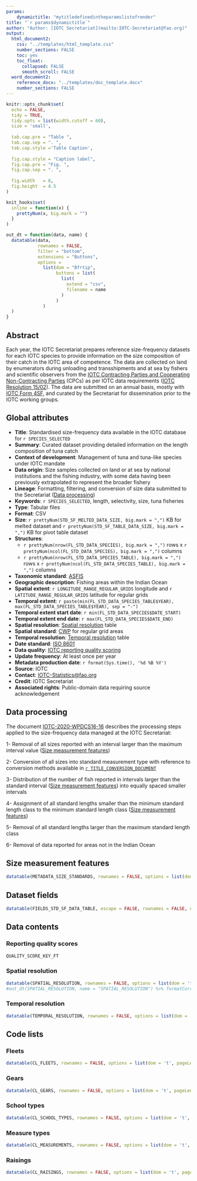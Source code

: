 ```yaml
---
params:
    dynamictitle: "mytitledefinedintheparamslistofrender"
title: "`r params$dynamictitle`"
author: "Author: [IOTC Secretariat](mailto:IOTC-Secretariat@fao.org)" 
output:
  html_document2:
    css: "../templates/html_template.css"
    number_sections: FALSE
    toc: yes
    toc_float:
      collapsed: FALSE
      smooth_scroll: FALSE
  word_document2:
    reference_docx: "../templates/doc_template.docx"
    number_sections: FALSE
---
```

  
```r
knitr::opts_chunk$set(
  echo = FALSE,
  tidy = TRUE,
  tidy.opts = list(width.cutoff = 60),
  size = 'small',
  
  tab.cap.pre = "Table ",
  tab.cap.sep = ". ",
  tab.cap.style ='Table Caption',
  
  fig.cap.style = "Caption label",
  fig.cap.pre = "Fig. ", 
  fig.cap.sep = ". ",
  
  fig.width   = 8,
  fig.height  = 4.5
)

knit_hooks$set(
  inline = function(x) {
    prettyNum(x, big.mark = "")
  }
)
```

```r
out_dt = function(data, name) {
  datatable(data, 
            rownames = FALSE, 
            filter = "bottom", 
            extensions = "Buttons", 
            options = 
              list(dom = "Bfrtip", 
                   buttons = list(
                     list(
                       extend = "csv", 
                       filename = name
                     )
                   )
              )
  )
}
```

## Abstract

Each year, the IOTC Secretariat prepares reference size-frequency datasets for each IOTC species to provide information on the size composition of their catch in the IOTC area of competence. The data are collected on land by enumerators during unloading and transshipments and at sea by fishers and scientific observers from the [IOTC Contracting Parties and Cooperating Non-Contracting Parties](https://iotc.org/about-iotc/structure-commission) (CPCs) as per IOTC data requirements ([IOTC Resolution 15/02](https://www.iotc.org/cmm/resolution-1502-mandatory-statistical-reporting-requirements-iotc-contracting-parties-and)). The data are submitted on an annual basis, mostly with [IOTC Form 4SF](https://data.iotc.org/reference/latest/forms/#Form_4SF), and curated by the Secretariat for dissemination prior to the IOTC working groups.

## Global attributes

- **Title**: Standardised size-frequency data available in the IOTC database for `r SPECIES_SELECTED`
- **Summary**: Curated dataset providing detailed information on the length composition of tuna catch
- **Context of development**: Management of tuna and tuna-like species under IOTC mandate
- **Data origin**: Size samples collected on land or at sea by national institutions and the fishing industry, with some data having been previously extrapolated to represent the broader fishery
- **Lineage**: Formatting, filtering, and conversion of size data submitted to the Secretariat ([Data processing](#processing))
- **Keywords**: `r SPECIES_SELECTED`, length, selectivity, size, tuna fisheries
- **Type**: Tabular files
- **Format**: CSV
- **Size**: `r prettyNum(STD_SF_MELTED_DATA_SIZE, big.mark = ",")` KB for melted dataset and `r prettyNum(STD_SF_TABLE_DATA_SIZE, big.mark = ",")` KB for pivot table dataset
- **Structures**: 
    + `r prettyNum(nrow(FL_STD_DATA_SPECIES), big.mark = ",")` rows x `r prettyNum(ncol(FL_STD_DATA_SPECIES), big.mark = ",")` columns
    + `r prettyNum(nrow(FL_STD_DATA_SPECIES_TABLE), big.mark = ",")` rows x `r prettyNum(ncol(FL_STD_DATA_SPECIES_TABLE), big.mark = ",")` columns
- **Taxonomic standard**: [ASFIS](https://data.apps.fao.org/catalog/dataset/cwp-asfis)
- **Geographic description**: Fishing areas within the Indian Ocean
- **Spatial extent**: `r LONGITUDE_RANGE_REGULAR_GRIDS` longitude and `r LATITUDE_RANGE_REGULAR_GRIDS` latitude for regular grids
- **Temporal extent**: `r paste(min(FL_STD_DATA_SPECIES_TABLE$YEAR), max(FL_STD_DATA_SPECIES_TABLE$YEAR), sep = "-")`
- **Temporal extent start date**: `r min(FL_STD_DATA_SPECIES$DATE_START)`
- **Temporal extent end date**: `r max(FL_STD_DATA_SPECIES$DATE_END)`
- **Spatial resolution**: [Spatial resolution](#SpatialResolution) table
- **Spatial standard**: [CWP](https://github.com/fdiwg/) for regular grid areas
- **Temporal resolution**: [Temporal resolution](#TemporalResolution) table
- **Date standard**: [ISO 8601](https://en.wikipedia.org/wiki/ISO_8601)
- **Data quality**: [IOTC reporting quality scoring](#RQS)
- **Update frequency**: At least once per year
- **Metadata production date**: `r format(Sys.time(), '%d %B %Y')`
- **Source**: IOTC
- **Contact**: [IOTC-Statistics@fao.org](mailto:IOTC-Statistics@fao.org)
- **Credit**: IOTC Secretariat
- **Associated rights**: Public-domain data requiring source acknowledgement

## Data processing {#processing}

The document [IOTC-2020-WPDCS16-16](https://iotc.org/documents/WPDCS/16/16) describes the processing steps applied to the size-frequency data managed at the IOTC Secretariat:

1- Removal of all sizes reported with an interval larger than the maximum interval value ([Size measurement features](#features))

2- Conversion of all sizes into standard measurement type with reference to conversion methods available in [`r TITLE_CONVERSION_DOCUMENT`](`r URL_CONVERSION_DOCUMENT`)

3- Distribution of the number of fish reported in intervals larger than the standard interval ([Size measurement features](#features)) into equally spaced smaller intervals

4- Assignment of all standard lengths smaller than the minimum standard length class to the minimum standard length class ([Size measurement features](#features))

5- Removal of all standard lengths larger than the maximum standard length class

6- Removal of data reported for areas not in the Indian Ocean

## Size measurement features {#features}

```r
datatable(METADATA_SIZE_STANDARDS, rownames = FALSE, options = list(dom = 't'))
```

## Dataset fields

```r
datatable(FIELDS_STD_SF_DATA_TABLE, escape = FALSE, rownames = FALSE, options = list(dom = 't', pageLength = nrow(FIELDS_STD_SF_DATA_TABLE)))
```

## Data contents {#contents}

### Reporting quality scores {#RQS}

```r
QUALITY_SCORE_KEY_FT
```

### Spatial resolution {#SpatialResolution}

```r
datatable(SPATIAL_RESOLUTION, rownames = FALSE, options = list(dom = 't')) %>% formatCurrency(columns = c("Strata", "Samples"), mark = ",", currency = "", digits = 0)
#out_dt(SPATIAL_RESOLUTION, name = "SPATIAL_RESOLUTION") %>% formatCurrency(columns = c("Strata", "Samples"), mark = ",", currency = "", digits = 0)
```

### Temporal resolution {#TemporalResolution}

```r
datatable(TEMPORAL_RESOLUTION, rownames = FALSE, options = list(dom = 't')) %>% formatCurrency(columns = c("Samples"), mark = ",", currency = "", digits = 0)
```

## Code lists

### Fleets

```r
datatable(CL_FLEETS, rownames = FALSE, options = list(dom = 't', pageLength = nrow(CL_FLEETS)))
```

### Gears

```r
datatable(CL_GEARS, rownames = FALSE, options = list(dom = 't', pageLength = nrow(CL_GEARS)))
```

### School types

```r
datatable(CL_SCHOOL_TYPES, rownames = FALSE, options = list(dom = 't', pageLength = nrow(CL_SCHOOL_TYPES)))
```

### Measure types

```r
datatable(CL_MEASUREMENTS, rownames = FALSE, options = list(dom = 't', pageLength = nrow(CL_MEASUREMENTS)))
```

### Raisings

```r
datatable(CL_RAISINGS, rownames = FALSE, options = list(dom = 't', pageLength = nrow(CL_RAISINGS)))
```